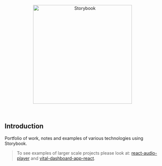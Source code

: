 
<Meta name="Introduction" title="Introduction" />

<p align="center">
  <a href="https://github.com/JonnyPickard/JonnyPickard.github.io">
    <img src={logoText} alt="Storybook" width="320px" />
  </a>
</p>

<br />

## Introduction

Portfolio of work, notes and examples of various technologies using Storybook.

> To see examples of larger scale projects please look at: [react-audio-player](https://github.com/JonnyPickard/react-audio-player) and [vital-dashboard-app-react](https://github.com/JonnyPickard/vital-dashboard-app-react).
